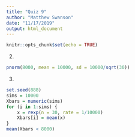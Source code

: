 ```yaml
---
title: "Quiz 9"
author: "Matthew Swanson"
date: "11/17/2019"
output: html_document
---
```


```r
knitr::opts_chunk$set(echo = TRUE)
```

2.

```r
pnorm(8000, mean = 10000, sd = 10000/sqrt(30))
```

3. 

```r
set.seed(888)
sims = 10000
Xbars = numeric(sims)
for (i in 1:sims) {
    x = rexp(n = 30, rate = 1/10000)
    Xbars[i] = mean(x)
}
mean(Xbars < 8000)
```

